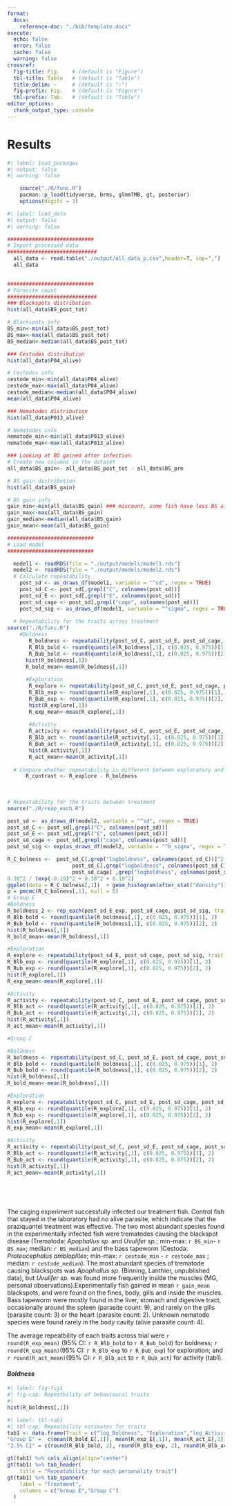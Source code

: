 ```yaml
---
format:
  docx: 
    reference-doc: "./bib/template.docx"
execute:
  echo: false
  error: false
  cache: false
  warning: false
crossref:  
  fig-title: Fig.    # (default is "Figure")
  tbl-title: Table   # (default is "Table")
  title-delim: —     # (default is ":")
  fig-prefix: Fig.   # (default is "Figure")
  tbl-prefix: Tab.   # (default is "Table")
editor_options: 
  chunk_output_type: console
---
```


# Results

```r
#| label: load_packages
#| output: false
#| warning: false

    source("./R/func.R")
    pacman::p_load(tidyverse, brms, glmmTMB, gt, posterior)
    options(digits = 3)
```


```r
#| label: load_data
#| output: false
#| warning: false

############################
# Import processed data
#############################
  all_data <- read.table("./output/all_data_p.csv",header=T, sep=",")
  all_data

  
############################
# Parasite count
#############################
### Blackspots distribution
hist(all_data$BS_post_tot)

# Blackspots info
BS_min<-min(all_data$BS_post_tot)
BS_max<-max(all_data$BS_post_tot)
BS_median<-median(all_data$BS_post_tot)

### Cestodes distribution
hist(all_data$P04_alive)

# Cestodes info
cestode_min<-min(all_data$P04_alive)
cestode_max<-max(all_data$P04_alive)
cestode_median<-median(all_data$P04_alive)
mean(all_data$P04_alive)

### Nematodes distribution
hist(all_data$P013_alive)

# Nematodes info
nematode_min<-min(all_data$P013_alive)
nematode_max<-max(all_data$P013_alive)

### Looking at BS gained after infection
# Create new columns in the dataset
all_data$BS_gain<- all_data$BS_post_tot - all_data$BS_pre

# BS gain distribution
hist(all_data$BS_gain)

# BS gain info
gain_min<-min(all_data$BS_gain) ### miscount, some fish have less BS after infection
gain_max<-max(all_data$BS_gain)
gain_median<-median(all_data$BS_gain)
gain_mean<-mean(all_data$BS_gain)

############################
# Load model
############################

  model1 <- readRDS(file = "./output/models/model1.rds")
  model2 <- readRDS(file = "./output/models/model2.rds")
  # Calculate repeatability
    post_sd <- as_draws_df(model1, variable = "^sd", regex = TRUE)
    post_sd_C <- post_sd[,grepl("C", colnames(post_sd))]
    post_sd_E <- post_sd[,grepl("E", colnames(post_sd))]
    post_sd_cage <- post_sd[,grepl("cage", colnames(post_sd))]
    post_sd_sig <- as_draws_df(model1, variable = "^sigma", regex = TRUE)
    
  # Repeatability for the traits across treatment
source("./R/func.R")
    #Boldness
       R_boldness <- repeatability(post_sd_C, post_sd_E, post_sd_cage, post_sd_sig, trait = "logboldness")
       R_Blb_bold <- round(quantile(R_boldness[,1], c(0.025, 0.975))[1], 2)
       R_Bub_bold <- round(quantile(R_boldness[,1], c(0.025, 0.975))[2], 2)
      hist(R_boldness[,1])
      R_bold_mean<-mean(R_boldness[,1])
      
      #Exploration
       R_explore <- repeatability(post_sd_C, post_sd_E, post_sd_cage, post_sd_sig, trait = "exploration")
       R_Blb_exp <- round(quantile(R_explore[,1], c(0.025, 0.975))[1], 2)
       R_Bub_exp <- round(quantile(R_explore[,1], c(0.025, 0.975))[2], 2)
       hist(R_explore[,1])
       R_exp_mean<-mean(R_explore[,1])
      
       #Activity
       R_activity <- repeatability(post_sd_C, post_sd_E, post_sd_cage, post_sd_sig, trait = "logactivity")
       R_Blb_act <- round(quantile(R_activity[,1], c(0.025, 0.975))[1], 2)
       R_Bub_act <- round(quantile(R_activity[,1], c(0.025, 0.975))[2], 2)
       hist(R_activity[,1])
       R_act_mean<-mean(R_activity[,1])
      
  # Compare whether repeatability is different between exploratory and boldness
      R_contrast <- R_explore - R_boldness
  
  
      
# Repeatability for the traits between treatment
source("./R/reap_each.R")

post_sd <- as_draws_df(model2, variable = "^sd", regex = TRUE)
post_sd_C <- post_sd[,grepl("C", colnames(post_sd))]
post_sd_E <- post_sd[,grepl("E", colnames(post_sd))]
post_sd_cage <- post_sd[,grepl("cage", colnames(post_sd))]
post_sd_sig <- exp(as_draws_df(model2, variable = "^b_sigma", regex = TRUE))

R_C_bolness <-  post_sd_C[,grep("logboldness", colnames(post_sd_C))]^2  / (post_sd_sig[,grep("b_sigma_logboldness_treatmentC", colnames(post_sd_sig))]^2 +
                     post_sd_C[,grep("logboldness", colnames(post_sd_C))]^2 + 
                     post_sd_cage[ ,grep("logboldness", colnames(post_sd_cage))]^2)
0.38^2 / (exp(-0.19)^2 + 0.38^2 + 0.19^2)
ggplot(data = R_C_bolness[,1])  + geom_histogram(after_stat("density"))
p = pmcmc(R_C_bolness[,1], null = 0)
# Group E
#Boldness 
R_boldness_2 <- rep_each(post_sd_E_exp, post_sd_cage, post_sd_sig, trait = "logboldness")
R_Blb_bold <- round(quantile(R_boldness[,1], c(0.025, 0.975))[1], 2)
R_Bub_bold <- round(quantile(R_boldness[,1], c(0.025, 0.975))[2], 2)
hist(R_boldness[,1])
R_bold_mean<-mean(R_boldness[,1])

#Exploration
R_explore <- repeatability(post_sd_E, post_sd_cage, post_sd_sig, trait = "exploration")
R_Blb_exp <- round(quantile(R_explore[,1], c(0.025, 0.975))[1], 2)
R_Bub_exp <- round(quantile(R_explore[,1], c(0.025, 0.975))[2], 2)
hist(R_explore[,1])
R_exp_mean<-mean(R_explore[,1])

#Activity
R_activity <- repeatability(post_sd_C, post_sd_E, post_sd_cage, post_sd_sig, trait = "logactivity")
R_Blb_act <- round(quantile(R_activity[,1], c(0.025, 0.975))[1], 2)
R_Bub_act <- round(quantile(R_activity[,1], c(0.025, 0.975))[2], 2)
hist(R_activity[,1])
R_act_mean<-mean(R_activity[,1])

#Group C

#Boldness
R_boldness <- repeatability(post_sd_C, post_sd_E, post_sd_cage, post_sd_sig, trait = "logboldness")
R_Blb_bold <- round(quantile(R_boldness[,1], c(0.025, 0.975))[1], 2)
R_Bub_bold <- round(quantile(R_boldness[,1], c(0.025, 0.975))[2], 2)
hist(R_boldness[,1])
R_bold_mean<-mean(R_boldness[,1])

#Exploration
R_explore <- repeatability(post_sd_C, post_sd_E, post_sd_cage, post_sd_sig, trait = "exploration")
R_Blb_exp <- round(quantile(R_explore[,1], c(0.025, 0.975))[1], 2)
R_Bub_exp <- round(quantile(R_explore[,1], c(0.025, 0.975))[2], 2)
hist(R_explore[,1])
R_exp_mean<-mean(R_explore[,1])

#Activity
R_activity <- repeatability(post_sd_C, post_sd_E, post_sd_cage, post_sd_sig, trait = "logactivity")
R_Blb_act <- round(quantile(R_activity[,1], c(0.025, 0.975))[1], 2)
R_Bub_act <- round(quantile(R_activity[,1], c(0.025, 0.975))[2], 2)
hist(R_activity[,1])
R_act_mean<-mean(R_activity[,1])
    
    
    
    
```

The caging experiment successfully infected our treatment fish. Control fish that stayed in the laboratory had no alive parasite, which indicate that the praziquantel treatment was effective. The two most abundant species found in the experimentally infected fish were trematodes causing the blackspot disease (Trematoda: *Apophallus sp.* and *Uvulifer sp.*; min-max: `r BS_min`- `r BS_max`; median: `r BS_median`) and the bass tapeworm (Cestoda: *Proteocephalus ambloplites*; min-max: `r cestode_min` - `r cestode_max` ; median: `r cestode_median`). The most abundant species of trematode causing blackspots was *Apophallus sp*. (Binning, Lanthier, unpublished data), but *Uvulifer sp.* was found more frequently inside the muscles (MG, personal observations).Experimentally fish gained in mean `r gain_mean` blackspots, and were found on the fines, body, gills and inside the muscles. Bass tapeworm were mostly found in the liver, stomach and digestive tract, occasionally around the spleen (parasite count: 9), and rarely on the gills (parasite count: 3) or the heart (parasite count: 2). Unknown nematode species were found rarely in the body cavity (alive parasite count: 4).

The average repeatbility of each traits across trial were `r round(R_exp_mean)` (95% CI: `r R_Blb_bold` to `r R_Bub_bold`) for boldness; `r round(R_exp_mean)`(95% CI: `r R_Blb_exp` to `r R_Bub_exp`) for exploration; and `r round(R_act_mean)`(95% CI: `r R_Blb_act` to `r R_Bub_act`) for activity (tab1).

#### *Boldness*

```r
#| label: fig-fig1
#| fig-cap: Repeatbility of behavioural traits
#| 
hist(R_boldness[,1])
```

```r
#| label: tbl-tab1
#| tbl-cap: Repeatbility estimates for traits
tab1 <- data.frame(Trait = c("log_Boldness", "Exploration","log_Activity"), 
"Group E" =  c(mean(R_bold_E[,1]), mean(R_exp_E[,1]), mean(R_act_E[,1])), "Group C" = c(mean(R_bold_C[,1]), mean(R_exp_C[,1]), mean(R_act_C[,1])),
"2.5% CI" = c(round(R_Blb_bold, 2), round(R_Blb_exp, 2), round(R_Blb_act), 2), "97.5% CI" = c(round(R_Bub_bold, 2), round(R_Bub_exp, 2), round(R_Bub_act), 2), check.names = FALSE)

gt(tab1) %>% cols_align(align="center")
gt(tab1) %>% tab_header(
    title = "Repeatability for each personality trait")
gt(tab1) %>% tab_spanner(
    label = "Treatment",
    columns = c("Group E","Group C")
  )
```
